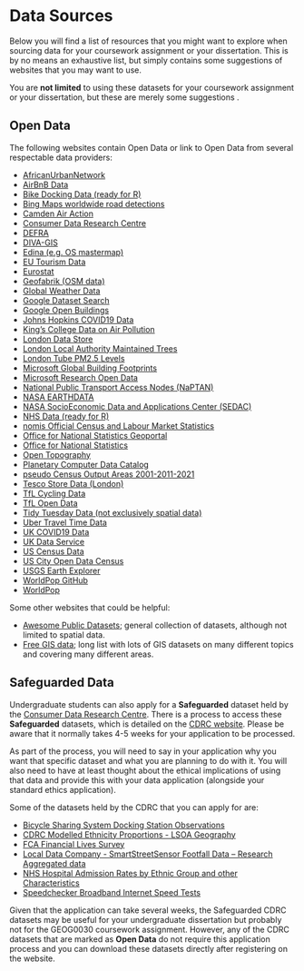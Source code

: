 # Data Sources
Below you will find a list of resources that you might want to explore when sourcing data for your coursework assignment or your dissertation. This is by no means an exhaustive list, but simply contains some suggestions of websites that you may want to use.

::: { .callout-note}
You are **not limited** to using these datasets for your coursework assignment or your dissertation, but these are merely some suggestions .
:::

## Open Data
The following websites contain Open Data or link to Open Data from several respectable data providers:

* [AfricanUrbanNetwork](https://github.com/rafaelprietocuriel/AfricanUrbanNetwork)
* [AirBnB Data](http://insideairbnb.com/get-the-data.html)
* [Bike Docking Data (ready for R)](https://docs.ropensci.org/bikedata/)
* [Bing Maps worldwide road detections](https://github.com/microsoft/RoadDetections)
* [Camden Air Action](https://camdenairaction.wordpress.com/2017/02/20/schools-monitoring-project-spring-2017/)
* [Consumer Data Research Centre](https://data.cdrc.ac.uk/)
* [DEFRA](https://environment.data.gov.uk/)
* [DIVA-GIS](https://www.diva-gis.org/)
* [Edina (e.g. OS mastermap)](https://digimap.edina.ac.uk/)
* [EU Tourism Data](https://ec.europa.eu/eurostat/statistics-explained/index.php/Tourism_statistics)
* [Eurostat](https://ec.europa.eu/eurostat)
* [Geofabrik (OSM data)](https://www.geofabrik.de/)
* [Global Weather Data](https://rp5.ru/Weather_in_the_world)
* [Google Dataset Search](https://datasetsearch.research.google.com/)
* [Google Open Buildings](https://sites.research.google/open-buildings/)
* [Johns Hopkins COVID19 Data](https://github.com/RamiKrispin/coronavirus)
* [King's College Data on Air Pollution](https://www.londonair.org.uk/LondonAir/Default.aspx)
* [London Data Store](https://data.london.gov.uk/)
* [London Local Authority Maintained Trees](https://data.london.gov.uk/dataset/local-authority-maintained-trees)
* [London Tube PM2.5 Levels](https://www.ft.com/content/6f381ad4-fef7-11e9-be59-e49b2a136b8d)
* [Microsoft Global Building Footprints](https://github.com/microsoft/GlobalMLBuildingFootprints#start-of-content)
* [Microsoft Research Open Data](https://msropendata.com/)
* [National Public Transport Access Nodes (NaPTAN)](https://www.data.gov.uk/dataset/ff93ffc1-6656-47d8-9155-85ea0b8f2251/national-public-transport-access-nodes-naptan)
* [NASA EARTHDATA](https://earthdata.nasa.gov/)
* [NASA SocioEconomic Data and Applications Center (SEDAC)](https://sedac.ciesin.columbia.edu/)
* [NHS Data (ready for R)](https://nhs-r-community.github.io/NHSRdatasets/)
* [nomis Official Census and Labour Market Statistics](https://www.nomisweb.co.uk/)
* [Office for National Statistics Geoportal](https://geoportal.statistics.gov.uk/)
* [Office for National Statistics](https://www.ons.gov.uk/)
* [Open Topography](https://opentopography.org/)
* [Planetary Computer Data Catalog](https://planetarycomputer.microsoft.com/catalog)
* [pseudo Census Output Areas 2001-2011-2021](https://profrichharris.github.io/census/harmonised/)
* [Tesco Store Data (London)](https://www.nature.com/articles/s41597-020-0397-7)
* [TfL Cycling Data](https://cycling.data.tfl.gov.uk/)
* [TfL Open Data](https://tfl.gov.uk/info-for/open-data-users/our-open-data?intcmp=3671#on-this-page-2)
* [Tidy Tuesday Data (not exclusively spatial data)](https://github.com/rfordatascience/tidytuesday)
* [Uber Travel Time Data](https://movement.uber.com/?lang=en-GB)
* [UK COVID19 Data](https://coronavirus.data.gov.uk/)
* [UK Data Service](https://ukdataservice.ac.uk/)
* [US Census Data](https://www.census.gov/data.html)
* [US City Open Data Census](http://us-cities.survey.okfn.org/)
* [USGS Earth Explorer](https://earthexplorer.usgs.gov/)
* [WorldPop GitHub](https://github.com/wpgp)
* [WorldPop](https://www.worldpop.org/)

Some other websites that could be helpful:

* [Awesome Public Datasets](https://github.com/awesomedata/awesome-public-datasets); general collection of datasets, although not limited to spatial data.
* [Free GIS data](https://freegisdata.rtwilson.com/); long list with lots of GIS datasets on many different topics and covering many different areas.

## Safeguarded Data
Undergraduate students can also apply for a **Safeguarded** dataset held by the [Consumer Data Research Centre](https://www.cdrc.ac.uk/). There is a process to access these **Safeguarded** datasets, which is detailed on the [CDRC website](https://data.cdrc.ac.uk/using-our-data-services). Please be aware that it normally takes 4-5 weeks for your application to be processed.

As part of the process, you will need to say in your application why you want that specific dataset and what you are planning to do with it. You will also need to have at least thought about the ethical implications of using that data and provide this with your data application (alongside your standard ethics application).

Some of the datasets held by the CDRC that you can apply for are: 

* [Bicycle Sharing System Docking Station Observations](https://data.cdrc.ac.uk/dataset/bicycle-sharing-system-docking-station-observations)
* [CDRC Modelled Ethnicity Proportions - LSOA Geography]( https://data.cdrc.ac.uk/dataset/cdrc-modelled-ethnicity-proportions-lsoa-geography)
* [FCA Financial Lives Survey](https://data.cdrc.ac.uk/dataset/fca-financial-lives-survey)
* [Local Data Company - SmartStreetSensor Footfall Data – Research Aggregated data](https://data.cdrc.ac.uk/dataset/local-data-company-smartstreetsensor-footfall-data-%E2%80%93-research-aggregated-data)
* [NHS Hospital Admission Rates by Ethnic Group and other Characteristics]( https://data.cdrc.ac.uk/dataset/nhs-hospital-admission-rates-ethnic-group-and-other-characteristics)
* [Speedchecker Broadband Internet Speed Tests](https://data.cdrc.ac.uk/dataset/speedchecker-broadband-internet-speed-tests)

::: { .callout-tip}
Given that the application can take several weeks, the Safeguarded CDRC datasets may be useful for your undergraduate dissertation but probably not for the GEOG0030 coursework assignment. However, any of the CDRC datasets that are marked as **Open Data** do not require this application process and you can download these datasets directly after registering on the website.
:::